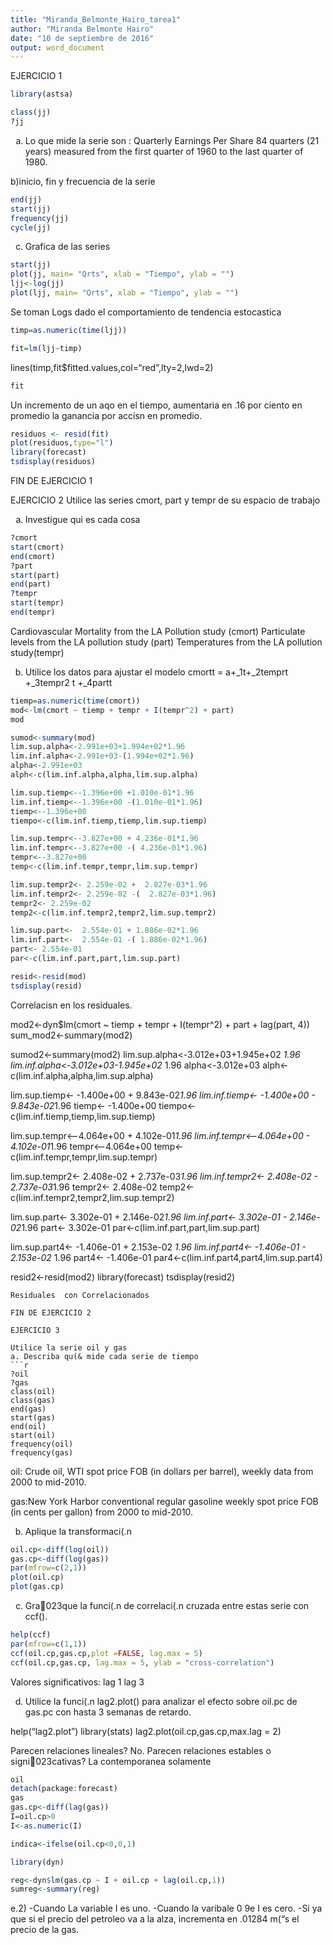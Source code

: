 ---
title: "Miranda_Belmonte_Hairo_tarea1"
author: "Miranda Belmonte Hairo"
date: "10 de septiembre de 2016"
output: word_document
---
EJERCICIO 1
```{r,message==FALSE}
library(astsa)

class(jj)
?jj

```
a)
Lo que mide la serie son :
Quarterly Earnings Per Share
84 quarters (21 years) measured from the first quarter of 1960 to the last quarter of 1980.

b)inicio, fin y frecuencia de la serie

```{r}
end(jj)
start(jj)
frequency(jj)
cycle(jj)
```

c) Grafica de las series
```{r}
start(jj)
plot(jj, main= "Qrts", xlab = "Tiempo", ylab = "")
ljj<-log(jj)
plot(ljj, main= "Qrts", xlab = "Tiempo", ylab = "")
```

Se toman Logs dado el comportamiento de tendencia estocastica
```{r}
timp=as.numeric(time(ljj))

fit=lm(ljj~timp)
```
lines(timp,fit$fitted.values,col="red",lty=2,lwd=2)


```{r}
fit
```
Un incremento de un aqo en el tiempo, aumentaria en .16 por ciento en promedio
la ganancia por accisn en promedio.
```{r}
residuos <- resid(fit)
plot(residuos,type="l")
library(forecast)
tsdisplay(residuos)
```
FIN DE EJERCICIO 1

EJERCICIO 2
 Utilice las series cmort, part y tempr de su espacio de trabajo
 
 a. Investigue qui es cada cosa
```{r}
?cmort
start(cmort)
end(cmort)
?part
start(part)
end(part)
?tempr
start(tempr)
end(tempr)
```
Cardiovascular Mortality from the LA Pollution study (cmort)
Particulate levels from the LA pollution study (part)
Temperatures from the LA pollution study(tempr)

b. Utilice los datos para ajustar el modelo
cmortt = a+_1t+_2temprt +_3tempr2 t +_4partt 

```{r}
tiemp=as.numeric(time(cmort))
mod<-lm(cmort ~ tiemp + tempr + I(tempr^2) + part)
mod
```

```{r}
sumod<-summary(mod)
lim.sup.alpha<-2.991e+03+1.994e+02*1.96
lim.inf.alpha<-2.991e+03-(1.994e+02*1.96)
alpha<-2.991e+03 
alph<-c(lim.inf.alpha,alpha,lim.sup.alpha)

lim.sup.tiemp<--1.396e+00 +1.010e-01*1.96
lim.inf.tiemp<--1.396e+00 -(1.010e-01*1.96)
tiemp<--1.396e+00 
tiempo<-c(lim.inf.tiemp,tiemp,lim.sup.tiemp)

lim.sup.tempr<--3.827e+00 + 4.236e-01*1.96
lim.inf.tempr<--3.827e+00 -( 4.236e-01*1.96)
tempr<--3.827e+00
temp<-c(lim.inf.tempr,tempr,lim.sup.tempr)

lim.sup.tempr2<- 2.259e-02 +  2.827e-03*1.96
lim.inf.tempr2<- 2.259e-02 -(  2.827e-03*1.96)
tempr2<- 2.259e-02
temp2<-c(lim.inf.tempr2,tempr2,lim.sup.tempr2)

lim.sup.part<-  2.554e-01 + 1.886e-02*1.96
lim.inf.part<-  2.554e-01 -( 1.886e-02*1.96)
part<- 2.554e-01
par<-c(lim.inf.part,part,lim.sup.part)

resid<-resid(mod)
tsdisplay(resid)
```
Correlacisn en los residuales.


mod2<-dyn$lm(cmort ~ tiemp + tempr + I(tempr^2) + part + lag(part, 4))
sum_mod2<-summary(mod2)



sumod2<-summary(mod2)
lim.sup.alpha<-3.012e+03+1.945e+02 *1.96
lim.inf.alpha<-3.012e+03-1.945e+02 *1.96
alpha<-3.012e+03
alph<-c(lim.inf.alpha,alpha,lim.sup.alpha)

lim.sup.tiemp<- -1.400e+00  + 9.843e-02*1.96
lim.inf.tiemp<- -1.400e+00  - 9.843e-02*1.96
tiemp<- -1.400e+00 
tiempo<-c(lim.inf.tiemp,tiemp,lim.sup.tiemp)

lim.sup.tempr<--4.064e+00 + 4.102e-01*1.96
lim.inf.tempr<--4.064e+00 - 4.102e-01*1.96
tempr<--4.064e+00
temp<-c(lim.inf.tempr,tempr,lim.sup.tempr)

lim.sup.tempr2<- 2.408e-02 + 2.737e-03*1.96
lim.inf.tempr2<- 2.408e-02 - 2.737e-03*1.96
tempr2<- 2.408e-02
temp2<-c(lim.inf.tempr2,tempr2,lim.sup.tempr2)

lim.sup.part<-  3.302e-01 + 2.146e-02*1.96
lim.inf.part<-  3.302e-01 - 2.146e-02*1.96
part<- 3.302e-01
par<-c(lim.inf.part,part,lim.sup.part)

lim.sup.part4<-  -1.406e-01 +  2.153e-02 *1.96
lim.inf.part4<-  -1.406e-01 -  2.153e-02 *1.96
part4<- -1.406e-01
par4<-c(lim.inf.part4,part4,lim.sup.part4)

resid2<-resid(mod2)
library(forecast)
tsdisplay(resid2)
```
Residuales  con Correlacionados

FIN DE EJERCICIO 2

EJERCICIO 3

Utilice la serie oil y gas
a. Describa qu(& mide cada serie de tiempo
```{r}
?oil
?gas
class(oil)
class(gas)
end(gas)
start(gas)
end(oil)
start(oil)
frequency(oil)
frequency(gas)
```
oil: Crude oil, WTI spot price FOB (in dollars per barrel), weekly data from 2000 to mid-2010.

gas:New York Harbor conventional regular gasoline weekly spot price FOB (in cents per gallon) from 2000 to mid-2010.

b. Aplique la transformaci(.n
```{r}
oil.cp<-diff(log(oil))
gas.cp<-diff(log(gas))
par(mfrow=c(2,1))
plot(oil.cp)
plot(gas.cp)


```

c. Gra023que la funci(.n de correlaci(.n cruzada entre estas serie con ccf(). 
```{r,eval=FALSE}
help(ccf)
par(mfrow=c(1,1))
ccf(oil.cp,gas.cp,plot =FALSE, lag.max = 5)
ccf(oil.cp,gas.cp, lag.max = 5, ylab = "cross-correlation")
```
Valores significativos:
lag 1 
lag 3

d. Utilice la funci(.n lag2.plot() para analizar el efecto sobre oil.pc de gas.pc con hasta 3 semanas de retardo.

help("lag2.plot")
library(stats)
lag2.plot(oil.cp,gas.cp,max.lag = 2)

Parecen relaciones lineales?
No.
Parecen relaciones estables o signi023cativas?
La contemporanea solamente

```{r}
oil
detach(package:forecast)
gas
gas.cp<-diff(lag(gas))
I=oil.cp>0
I<-as.numeric(I)

indica<-ifelse(oil.cp<0,0,1)

library(dyn)

reg<-dyn$lm(gas.cp ~ I + oil.cp + lag(oil.cp,1))
sumreg<-summary(reg)

```
e.2)
-Cuando La variable I es uno.
-Cuando la varibale 0
9e I es cero.
-Si ya que si el precio del petroleo va a la alza, incrementa en .01284 m("s el precio de la gas.
